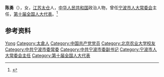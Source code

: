 {{Otheruses|other=名为陈勇的其他人物|陈勇}}

'''陈勇'''（{{bd|1945年|6月}}），女，[[江苏|江苏]][[太仓|太仓]]人，[[中华人民共和国|中华人民共和国]]政治人物，曾任[[宁波市人大常委会|宁波市人大常委会]]主任，[[第十届全国人大代表|第十届全国人大代表]]。<ref>{{Cite book|title=中华人民共和国职官志|author=何虎生, 李耀东, 向常福主编|publisher=中国社会出版社|year=2003|isbn=9787800883934|location=北京|pages=}}</ref>

== 参考资料 ==
{{reflist}}

{{中华人民共和国宁波市正职领导人|nocat}}

{{Authority control}}
{{DEFAULTSORT:Chen陈}}
[[Category:陈姓|Yong]]
[[Category:太倉人|Category:太倉人]]
[[Category:中国共产党党员|Category:中国共产党党员]]
[[Category:北京农业大学校友|Category:北京农业大学校友]]
[[Category:中共宁波市委常委|Category:中共宁波市委常委]]
[[Category:中共宁波市委副书记|Category:中共宁波市委副书记]]
[[Category:宁波市人大常委会主任|Category:宁波市人大常委会主任]]
[[Category:第十届全国人大代表|Category:第十届全国人大代表]]

{{中国人物小作品}}